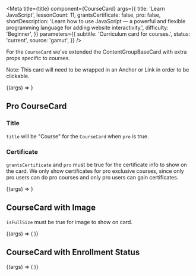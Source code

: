 
<Meta
  title={title}
  component={CourseCard}
  args={{
    title: 'Learn JavaScript',
    lessonCount: 11,
    grantsCertificate: false,
    pro: false,
    shortDescription:
      'Learn how to use JavaScript — a powerful and flexible programming language for adding website interactivity.',
    difficulty: 'Beginner',
  }}
  parameters={{
    subtitle: 'Curriculum card for courses.',
    status: 'current',
    source: 'gamut',
  }}
/>

For the `CourseCard` we've extended the <LinkTo kind="brand-labs-molecules-contentgroupbasecard">ContentGroupBaseCard</LinkTo> with extra props specific to courses.

Note: This card will need to be wrapped in an Anchor or Link in order to be clickable.

<Canvas>
  <Story name="CourseCard">{(args) => <CourseCard {...args} />}</Story>
</Canvas>

<Props story="CourseCard" />

## Pro CourseCard

### Title

`title` will be "Course" for the `CourseCard` when `pro` is true.

### Certificate

`grantsCertificate` and `pro` must be true for the certificate info to show on the card.
We only show certificates for pro exclusive courses, since only pro users can do pro courses and only pro users can gain certificates.

<Canvas>
  <Story
    name="Pro CourseCard"
    args={{
      title: 'Building Interactive JavaScript Websites',
      lessonCount: 13,
      grantsCertificate: false,
      pro: false,
      shortDescription:
        'Learn the Document Object Model, the interface between JavaScript and HTML elements, and combine HTML, CSS, and JavaScript into exciting interactive sites!',
      difficulty: 'Intermediate',
    }}
  >
    {(args) => <CourseCard {...args} pro grantsCertificate />}
  </Story>
</Canvas>

## CourseCard with Image

`isFullSize` must be true for image to show on card.

<Canvas>
  <Story name="CourseCard with Image">
    {(args) => (
      <CourseCard
        {...args}
        isFullSize
        imageSrc="https://static-assets.codecademy.com/components/curriculum/path/front-end-engineer-career-path/curriculum-card.svg"
      />
    )}
  </Story>
</Canvas>

## CourseCard with Enrollment Status

<Canvas>
  <Story name="CourseCard with Enrollment Status">
    {(args) => (
      <LayoutGrid gap={24}>
        <Column size={6}>
          <CourseCard {...args} enrollmentStatus="inProgress" />
        </Column>
        <Column size={6}>
          <CourseCard {...args} enrollmentStatus="completed" />
        </Column>
        <Column size={6}>
          <CourseCard
            {...args}
            enrollmentStatus="inProgress"
            isFullSize
            imageSrc="https://static-assets.codecademy.com/components/curriculum/path/front-end-engineer-career-path/curriculum-card.svg"
          />
        </Column>
        <Column size={6}>
          <CourseCard
            {...args}
            enrollmentStatus="completed"
            isFullSize
            imageSrc="https://static-assets.codecademy.com/components/curriculum/path/front-end-engineer-career-path/curriculum-card.svg"
          />
        </Column>
      </LayoutGrid>
    )}
  </Story>
</Canvas>
